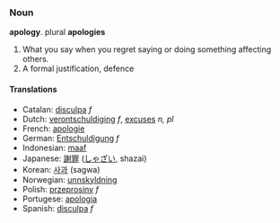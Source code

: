 ===Noun===
'''apology'''.  plural '''apologies'''

#What you say when you regret saying or doing something affecting others.
#A formal justification, defence

====Translations====

*Catalan: [[disculpa]] ''f''
*Dutch: [[verontschuldiging]] ''f'', [[excuses]] ''n, pl''
*French: [[apologie]]
*German: [[Entschuldigung]] ''f''
*Indonesian: [[maaf]]
*Japanese: [[謝罪]] ([[しゃざい]], shazai)
*Korean: [[사과]] (sagwa)
*Norwegian: [[unnskyldning]]
*Polish: [[przeprosiny]] ''f''
*Portugese: [[apologia]]
*Spanish: [[disculpa]] ''f''
